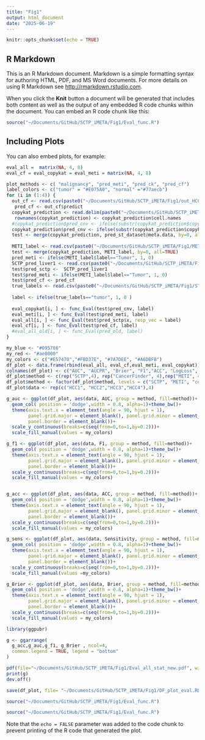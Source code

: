 ```yaml
---
title: "Fig1"
output: html_document
date: "2025-06-19"
---
```


```r
knitr::opts_chunk$set(echo = TRUE)
```

## R Markdown

This is an R Markdown document. Markdown is a simple formatting syntax for authoring HTML, PDF, and MS Word documents. For more details on using R Markdown see <http://rmarkdown.rstudio.com>.

When you click the **Knit** button a document will be generated that includes both content as well as the output of any embedded R code chunks within the document. You can embed an R code chunk like this:

```r
source("~/Documents/GitHub/SCTP_iMETA/Fig1/Eval_func.R")
```

## Including Plots

You can also embed plots, for example:

```r
eval_all =  matrix(NA, 4, 8)
eval_cf = eval_copykat = eval_meti = matrix(NA, 4, 8)

plot_methods <- c( "malignancy", "pred_meti", "pred_ck", "pred_cf")
label_colors <- c("tumor" = "#E075A0", "normal" ="#77aecb")
for (i in (1:4)) {
  out_cf <- read.csv(paste0("~/Documents/GitHub/SCTP_iMETA/Fig1/out_HCC_liver",i,".csv"))
   pred_cf <- out_cf$predict
  copykat_prediction <- read.delim(paste0("~/Documents/GitHub/SCTP_iMETA/Fig1/ST-liver",i, "_copykat_prediction.txt"))
   rownames(copykat_prediction) <- copykat_prediction$cell.names
  #copykat_prediction$pred_cnv <- ifelse(substr(copykat_prediction$copykat.pred,1,2)=="c2", 1, 0)
  copykat_prediction$pred_cnv <- ifelse(substr(copykat_prediction$copykat.pred,1,2)=="an", 1, 0)
  test <- merge(copykat_prediction, pred_st_dataset@meta.data, by=0, all=TRUE)
  
  METI_label <- read.csv(paste0("~/Documents/GitHub/SCTP_iMETA/Fig1/METI_label_liver",i, ".csv"), row.names=1)
  test <- merge(copykat_prediction, METI_label, by=0, all=TRUE)
  pred_meti <- ifelse(METI_label$label=="Tumor", 1, 0)
  SCTP_pred_liver1 <- read.csv(paste0("~/Documents/GitHub/SCTP_iMETA/Fig1/SCTP_pred_liver",i, ".csv"), row.names=1)
  test$pred_sctp <-  SCTP_pred_liver1
  test$pred_meti <- ifelse(METI_label$label=="Tumor", 1, 0)
  test$pred_cf <- pred_cf
  true_labels <- read.csv(paste0("~/Documents/GitHub/SCTP_iMETA/Fig1/ST_liver", i, "_true_labels.csv"), row.names=1)
  
  label <- ifelse(true_labels=="tumor", 1, 0 )
  
  eval_copykat[i, ] <- func_Eval(test$pred_cnv, label)
  eval_meti[i, ] <- func_Eval(test$pred_meti, label)
  eval_all[i, ] <- func_Eval(test$pred_sctp$x, resp_vec = label)
  eval_cf[i, ] <- func_Eval(test$pred_cf, label)
  #eval_all_old[i, ] <- func_Eval(pred_old, label)
}

my_blue <- "#095786"
my_red <- "#ae0000"
my_colors <- c("#E57470","#FBD37E", "#7A7DEE", "#A6DBFB")
df_plot <- data.frame(rbind(eval_all, eval_cf,eval_meti, eval_copykat))
colnames(df_plot) <- c("AUC", "AUCPR", "Brier", "F1","ACC", "LogLoss", "Sensitivity")
df_plot$method <- c(rep("SCTP",4), rep("CancerFinder", 4),rep("METI", 4), rep("copykat", 4))
df_plot$method <- factor(df_plot$method, levels = c("SCTP", "METI", "copykat", "CancerFinder"))
df_plot$data <- rep(c("HCC1", "HCC2","HCC3","HCC4"),4)

g_auc <- ggplot(df_plot, aes(data, AUC, group = method, fill=method))+
  geom_col( position = 'dodge',width = 0.8, alpha=1)+theme_bw()+
  theme(axis.text.x = element_text(angle = 90, hjust = 1),
        panel.grid.major = element_blank(), panel.grid.minor = element_blank(),
        panel.border = element_blank())+
  scale_y_continuous(breaks=c(seq(from=0,to=1,by=0.2)))+
  scale_fill_manual(values = my_colors)

g_f1 <- ggplot(df_plot, aes(data, F1, group = method, fill=method))+
  geom_col( position = 'dodge',width = 0.8, alpha=1)+theme_bw()+
  theme(axis.text.x = element_text(angle = 90, hjust = 1),
        panel.grid.major = element_blank(), panel.grid.minor = element_blank(),
        panel.border = element_blank())+
  scale_y_continuous(breaks=c(seq(from=0,to=1,by=0.2)))+
  scale_fill_manual(values = my_colors)


g_acc <- ggplot(df_plot, aes(data, ACC, group = method, fill=method))+
  geom_col( position = 'dodge',width = 0.8, alpha=1)+theme_bw()+
  theme(axis.text.x = element_text(angle = 90, hjust = 1),
        panel.grid.major = element_blank(), panel.grid.minor = element_blank(),
        panel.border = element_blank())+
  scale_y_continuous(breaks=c(seq(from=0,to=1,by=0.2)))+
  scale_fill_manual(values = my_colors)

g_sens <- ggplot(df_plot, aes(data, Sensitivity, group = method, fill=method))+
  geom_col( position = 'dodge',width = 0.8, alpha=1)+theme_bw()+
  theme(axis.text.x = element_text(angle = 90, hjust = 1),
        panel.grid.major = element_blank(), panel.grid.minor = element_blank(),
        panel.border = element_blank())+
  scale_y_continuous(breaks=c(seq(from=0,to=1,by=0.2)))+
  scale_fill_manual(values =my_colors)

g_Brier <- ggplot(df_plot, aes(data, Brier, group = method, fill=method))+
  geom_col( position = 'dodge',width = 0.8, alpha=1)+theme_bw()+
  theme(axis.text.x = element_text(angle = 90, hjust = 1),
        panel.grid.major = element_blank(), panel.grid.minor = element_blank(),
        panel.border = element_blank())+
  scale_y_continuous(breaks=c(seq(from=0,to=1,by=0.2)))+
  scale_fill_manual(values = my_colors)

library(ggpubr)

g <- ggarrange(
  g_acc,g_auc,g_f1, g_Brier , ncol=4, 
  common.legend = TRUE, legend = "bottom"
)

pdf(file="~/Documents/GitHub/SCTP_iMETA/Fig1/Eval_all_stat_new.pdf", width=12, height=4)
print(g)
dev.off()


```

```r
save(df_plot, file= "~/Documents/GitHub/SCTP_iMETA/Fig1/DF_plot_eval.RData")
```


```r
source("~/Documents/GitHub/SCTP_iMETA/Fig1/Eval_func.R")
```


```r
source("~/Documents/GitHub/SCTP_iMETA/Fig1/Eval_func.R")
```

Note that the `echo = FALSE` parameter was added to the code chunk to prevent printing of the R code that generated the plot.
